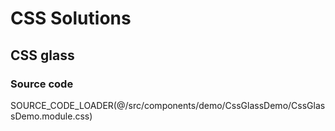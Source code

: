 
# CSS Solutions

## CSS glass

<CssGlassDemo />

### Source code

SOURCE_CODE_LOADER(@/src/components/demo/CssGlassDemo/CssGlassDemo.module.css)
